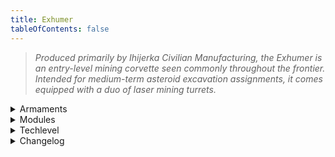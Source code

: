 ```yaml
---
title: Exhumer
tableOfContents: false
---
```


> *Produced primarily by Ihijerka Civilian Manufacturing, the Exhumer is an entry-level mining corvette seen commonly throughout the frontier. Intended for medium-term asteroid excavation assignments, it comes equipped with a duo of laser mining turrets.*

<details>
<summary>Armaments</summary>
* 2x Exhumer mining pulser
</details>

<details>
<summary>Modules</summary>
* ???
</details>

<details>
<summary>Techlevel</summary>
> <TechLevel tech='Midtech' />
</details>

<details>
<summary>Changelog</summary>
* None.
</details>